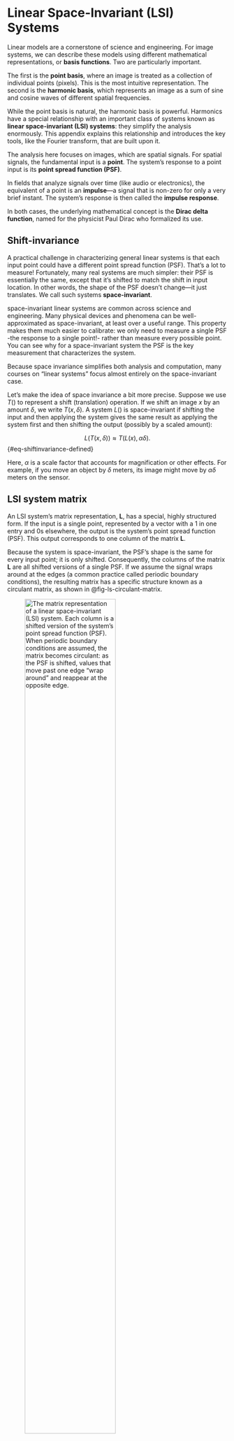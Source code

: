 # Linear Space-Invariant (LSI) Systems {#sec-appendix-spaceinvariance}
Linear models are a cornerstone of science and engineering. For image systems, we can describe these models using different mathematical representations, or **basis functions**. Two are particularly important.

The first is the **point basis**, where an image is treated as a collection of individual points (pixels). This is the most intuitive representation. The second is the **harmonic basis**, which represents an image as a sum of sine and cosine waves of different spatial frequencies.

While the point basis is natural, the harmonic basis is powerful. Harmonics have a special relationship with an important class of systems known as **linear space-invariant (LSI) systems**: they simplify the analysis enormously. This appendix explains this relationship and introduces the key tools, like the Fourier transform, that are built upon it.

::: {.callout-note title="Space and time" collapse=true}
The analysis here focuses on images, which are spatial signals. For spatial signals, the fundamental input is a **point**. The system's response to a point input is its **point spread function (PSF)**.

In fields that analyze signals over time (like audio or electronics), the equivalent of a point is an **impulse**—a signal that is non-zero for only a very brief instant. The system's response is then called the **impulse response**.

In both cases, the underlying mathematical concept is the **Dirac delta function**, named for the physicist Paul Dirac who formalized its use.
:::

## Shift-invariance  {#sec-ls-shiftinvariance}
A practical challenge in characterizing general linear systems is that each input point could have a different point spread function (PSF). That’s a lot to measure! Fortunately, many real systems are much simpler: their PSF is essentially the same, except that it’s shifted to match the shift in input location. In other words, the shape of the PSF doesn’t change—it just translates. We call such systems **space-invariant**.

space-invariant linear systems are common across science and engineering. Many physical devices and phenomena can be well-approximated as space-invariant, at least over a useful range. This property makes them much easier to calibrate: we only need to measure a single PSF -the response to a single point!- rather than measure every possible point. You can see why for a space-invariant system the PSF is the key measurement that characterizes the system. 

Because space invariance simplifies both analysis and computation, many courses on “linear systems” focus almost entirely on the space-invariant case.

::: {.callout-note title="Space invariance: notation" collapse="true"}
Let’s make the idea of space invariance a bit more precise. Suppose we use $T()$ to represent a shift (translation) operation. If we shift an image $x$ by an amount $\delta$, we write $T(x, \delta)$. A system $L()$ is space-invariant if shifting the input and then applying the system gives the same result as applying the system first and then shifting the output (possibly by a scaled amount):

$$
L(T(x, \delta)) \approx T(L(x), \alpha \delta).
$$ {#eq-shiftinvariance-defined}

Here, $\alpha$ is a scale factor that accounts for magnification or other effects. For example, if you move an object by $\delta$ meters, its image might move by $\alpha \delta$ meters on the sensor.
:::

## LSI system matrix
An LSI system's matrix representation, $\mathbf{L}$, has a special, highly structured form. If the input is a single point, represented by a vector with a 1 in one entry and 0s elsewhere, the output is the system's point spread function (PSF). This output corresponds to one column of the matrix $\mathbf{L}$.

Because the system is space-invariant, the PSF's shape is the same for every input point; it is only shifted. Consequently, the columns of the matrix $\mathbf{L}$ are all shifted versions of a single PSF. If we assume the signal wraps around at the edges (a common practice called periodic boundary conditions), the resulting matrix has a specific structure known as a circulant matrix, as shown in @fig-ls-circulant-matrix.

![The matrix representation of a linear space-invariant (LSI) system. Each column is a shifted version of the system's point spread function (PSF). When periodic boundary conditions are assumed, the matrix becomes **circulant**: as the PSF is shifted, values that move past one edge "wrap around" and reappear at the opposite edge.](images/linearsystems/circulant-matrix.png){#fig-ls-circulant-matrix width=70%}

For computer simulations, there are many details to keep track of, especially issues relating to the edge and wrapping. For example, we often treat the point spread functions as 'circular', so when a value shifts below the bottom of the matrix, we do not throw it away but we copy it into the missing entry at the top of the column. In @fig-ls-circulant-matrix, the edges of the point spread are all zero, and that made the diagram simpler. 

Have a good look at @fig-ls-circulant-matrix. Notice how simple an LSI system matrix is compared to a general linear system @fig-ls-matrix-tableau. Linear systems are great to work with, and if you are working with an LSI consider yourself particularly fortunate.  The next section gives another reason why.

## Convolution {#sec-ls-convolution}
The matrix multiplication for a space-invariant system, which we visualized as a sum of scaled and shifted point spread functions, is often expressed using a basic formula, known as **convolution**.

Formally, the convolution of an input signal $I[n]$ with a point spread function $h[n]$ is written using the asterisk symbol ($*$) and is defined by the summation:
$$
O[n] = (I * h)[n] = \sum_{k} I[k]\,h[n-k]
$$ {#eq-convolution-definition}
Here, the output at position $n$ is a weighted sum of the input values, where the weights are determined by a "flipped and shifted" version of the PSF. This formula is the mathematical expression of the process shown in the LSI matrix tableau.

Convolution is the essential calculation for determining the output of any LSI system in the spatial domain. The next sections explain why we often prefer to analyze these systems in the frequency domain, where this computationally intensive summation is replaced by simple multiplication.

## Harmonics: Eigenvectors of LSI Systems {#sec-ls-harmonics-LSI}
We've arrived at a key insight: harmonic functions are the natural language for describing LSI systems. Why? Because they are the **eigenfunctions** of these systems.

Recall that an eigenvector of a matrix is a special vector that, when multiplied by the matrix, is simply scaled—its direction doesn't change. Harmonics play a similar role for LSI systems. When you input a harmonic function (a sine or cosine wave) into an LSI system, the output is always a harmonic of the *same frequency*. The only things that change are its amplitude and its phase (position).

This "output is a scaled and shifted version of the input" property is the hallmark of an eigenfunction relationship. However, dealing with separate amplitude and phase changes for real-valued sine and cosine functions can be a bit clumsy. This is where complex numbers become incredibly useful.

A single complex number elegantly packages both amplitude (as its magnitude) and phase (as its angle). By representing our real-valued harmonics using complex exponentials (via Euler's formula, @eq-Eulers-formula), the "almost an eigenfunction" relationship becomes exact. A complex exponential input to an LSI system produces a complex exponential output, scaled by a single complex number that captures both the amplitude and phase change.

So, we can state this powerful fact: **complex exponentials are the eigenvectors of any LSI system.**

This is more than a mathematical curiosity. The complex exponentials form a complete, orthogonal basis (@sec-ls-spatial-basis). This means any image can be perfectly represented as a weighted sum of these functions, and we can efficiently transform between the point representation and the harmonic representation (@sec-dft-defined).

I'll admit, using complex numbers can feel strange at first. After all, our lab instruments measure real-valued signals, not imaginary ones. I often find it helpful to remember that complex exponentials are just a convenient way to handle the sine and cosine components simultaneously. They are a powerful mathematical tool, not a physical reality.[^harmonics-FOV]

[^harmonics-FOV]: I also explain the relationship between harmonics and space-invariant linear systems in detail, staying away from complex exponentials, in the Appendix to [Foundations of Vision](https://wandell.github.io/FOV-1995/appendix.html){target=_blank}.

The bottom line is that the eigenvector relationship between harmonics and LSI systems simplifies everything. Instead of tracking how every single point in an image is transformed, we only need to know how the system scales the amplitude and shifts the phase of each harmonic frequency. This simplification is the foundation of Fourier analysis in image systems.

::: {.callout-note collapse="true" title="A Note on Pedagogy: Continuous vs. Discrete"}
As a young assistant professor, I had the privilege of being in faculty meetings with senior colleagues I deeply admired—Joe Goodman, Ron Bracewell, Tom Cover, and others. We often debated how to best teach core mathematical concepts to engineering students.

A recurring topic was whether to start with continuous functions and calculus or with discrete signals and linear algebra. The senior faculty, steeped in the classical tradition, generally argued for the continuous case. They saw functions and integrals as the fundamental "reality." I vividly remember Ron Bracewell describing the discrete, matrix-based methods we use for computation as a "vulgar" but necessary approximation of this underlying truth.

The younger faculty, who spent most of our time programming, tended to favor starting with vectors and matrices. This approach felt more direct and intuitive for building computational tools.

These were spirited debates, born from a shared passion for teaching. Today, linear algebra is the language of modern computational science, from machine learning to the image systems in this book. That's why I've chosen the matrix-first approach here. Still, I often think of Ron's advice and the importance of understanding the continuous-domain theory that these discrete methods represent.

It's also worth remembering that matrix methods are not just a modern computational fad; they have a rich history stretching back nearly two centuries. If you’re interested, you can read more about the [history of these powerful ideas](resources/history-linear-algebra.html){target=_blank}.
:::

## Discrete Fourier Series (DFS) {#sec-optics-fourier-series}
We have now arrived at the tooling related to harmonics.  The first idea is that we can represent stimuli using harmonic functions.  When we work with discrete, sampled data -like images- the representation is called **Discrete Fourier Series (DFS)**.  The DFS represents sampled data as sums of harmonics. To simplify notation I will describe the idea here, for a one-dimensional function, though in practice images are two-dimensional.  More on that in the main chapter.

For a sampled 1D signal we write $I[n]$ with $n = 0,\ldots,N-1$ (there are $N$ samples). The DFS uses integer spatial frequencies $f = 0,\ldots,N-1$ and assumes the signal repeats every $N$ samples (periodic extension). Here are three equivalent forms.

1. Sine–cosine form

$$
I[n] = \frac{a_0}{2} + \sum_{f=1}^{N-1} \, s_f \,\sin\!\left(\frac{2 \pi f n}{N}\right) + c_f \,\cos\!\left(\frac{2 \pi f n}{N}\right)
$$ {#eq-fourier-series}


2. Amplitude–phase form

$$
I[n] = \frac{a_0}{2} + \sum_{f=1}^{N-1} a_f \,\sin\!\left(\frac{2 \pi f n}{N} + \phi_f\right),
\qquad a_f \ge 0
$$ {#eq-fourier-series-phase}

3. Complex exponential form

$$
I[n] = \sum_{f=0}^{N-1} w_f \, e^{\,i \, 2 \pi f n / N},
$$ {#eq-fourier-series-complex}

where the weights $w_f$ are complex and $i = \sqrt{-1}$. 

## Discrete Fourier transform (DFT) {#sec-dft-defined}
We need a way to transform the sampled image intensities, $I[n]$, into the Fourier weights, $w_f$. The most common method is the **Discrete Fourier Transform (DFT)**:
$$
w_f = \frac{1}{N} \sum_{n=0}^{N-1} I[n] \, e^{-i 2 \pi f n / N}
$$ {#eq-discrete-fourier-transform}

At first glance, because of the use of complex exponentials, this formula might look intimidating. But take a moment, it's actually quite simple. On the right, we have the sampled image values multiplied by a complex exponential. You might imagine this as a matrix multiplication in which we place $I[n]$ into a vector and we place the complex exponentials into the columns of a matrix.  This is the idea we explained in general terms in @sec-ls-spatial-basis. 

For some, it is preferable to get rid of the complex notation.  Thanks to **Euler's formula**, we know that any complex exponential can be written in terms of sine and cosine:

$$
e^{i\theta} = \cos(\theta) + i\sin(\theta).
$$ {#eq-Eulers-formula}

This means the DFT uses the complex exponential as a method to combine the familiar sine and cosine terms into a compact expression. Once you get used to it, this complex formulation will seem neater than keeping track of separate sine and cosine coefficients.

It's important to note that while $I[n]$ is real-valued, the DFT coefficients $w_f$ are generally complex. For a real signal, there is redundancy: the coefficients satisfy $w_{f} = \overline{w_{N-f}}$, where $\overline{w_f}$ is the complex conjugate of $w_f$.[^dft-coefficients]

[^dft-coefficients]:  The complex conjugate of $a + i b$ is $a - i b$.

If you prefer to work with real numbers, you can compute the sine and cosine coefficients, $s_f$ and $c_f$, directly from the image intensities:

$$
\begin{align}
a_0 &= \frac{2}{N} \sum_{n=0}^{N-1} I[n] \\
s_f &= \frac{2}{N} \sum_{n=0}^{N-1} I[n] \sin\left(\frac{2\pi f n}{N}\right) \\
c_f &= \frac{2}{N} \sum_{n=0}^{N-1} I[n] \cos\left(\frac{2\pi f n}{N}\right)
\end{align}
$$

Here, $a_0$ gives twice the mean value of $I[n]$, which is why the Discrete Fourier Series (@eq-fourier-series) starts with $\frac{a_0}{2}$.

## Relating the DFS representations
There are several equivalent ways to write the Discrete Fourier Series, and it's helpful to know how the parameters relate:

- $\frac{a_0}{2}$ and $w_0$ both represent the mean value of the signal $I[n]$.

- The amplitude and phase parameters relate to the sine and cosine coefficients as follows:

$$
\begin{align}
a_f & = \sqrt{{s_f}^2 + {c_f}^2} \\
\phi_f & = \arctan\left(\frac{c_f}{s_f}\right)
\end{align}
$$

- The complex weights $w_f$ are related to the sine and cosine coefficients by

$$
w_f  = \frac{1}{2} (c_f - i s_f ) \qquad \text{for } f > 0
$$

- And the complex weights $w_f$ are related to the amplitude and phase by

$$
w_f = \frac{a_f}{2} e^{i (\phi_f - \pi/2)} \qquad \text{for } f > 0
$$

So, whether you prefer to think in terms of sines and cosines, amplitudes and phases, or complex exponentials, you can always translate between these forms.

::: {.callout-note title="About Jean Baptiste Joseph Fourier" collapse="false" #fourier-history}
See <a href="https://mathshistory.st-andrews.ac.uk/Biographies/Fourier/" target="_blank">a brief biography of Fourier</a>, who had a fascinating life. He served as a scientific adviser on Bonaparte’s Egyptian expedition and later as Prefect of Isère in Grenoble, where he pursued his theory of heat conduction and the use of trigonometric series.

In 1807 Fourier presented his heat memoir to the Paris Institute. The committee (Lagrange, Laplace, Monge, Lacroix) balked at representing arbitrary functions by trigonometric series and questioned the rigor; Biot and Poisson added objections. Fourier won the Institute’s 1811 prize, but publication lagged until 1822—evidence of the Academy’s initial resistance to what we now call Fourier series.

:::{.columns}
::: {.column width="50%"}
- Son of a tailor; Orphaned at 9
- Educated by Benedictines
- Supported the Revolution, becoming an adviser to Bonaparte in Egypt
- A statue of Fourier, erected in Grenoble, was later melted for armaments
:::
::: {.column width="50%"}
![Jean Baptiste Joseph Fourier](images/optics/optics-fourier.png){#fig-optics-fourier width="60%"}
:::
:::

:::

### Counting parameters
A length‑$N$ real signal $I[n]$ has $N$ real values. The complex-valued DFS parameterization, however, seems to use more than $N$ parameters. For example, the sine–cosine form has both $s_f$ and $c_f$ for each $f$, and the complex exponential form uses $N$ complex weights $w_f$ (that’s $2N$ real numbers). How can that be?

The resolution is that for real signals the Fourier coefficients obey symmetries that reduce the number of independent values back to $N$ real degrees of freedom.

The cleanest way to see this is in the complex form. For real $I[n]$,
$$
w_{f} \;=\; \overline{w}_{\,N-f}, \qquad f=1,\ldots,N-1,
$$
so the coefficients come in complex‑conjugate pairs. Using Euler’s formula (@eq-Eulers-formula), these relate to the sine–cosine and amplitude–phase parameters as
$$
w_f = \tfrac{1}{2}\,(c_f - i\,s_f), \qquad
w_{N-f} = \tfrac{1}{2}\,(c_f + i\,s_f),
$$ {#eq-nyquist-1}
and
$$
w_f = \tfrac{a_f}{2}\,e^{\,i(\phi_f - \pi/2)}, \qquad
w_{N-f} = \tfrac{a_f}{2}\,e^{\,-i(\phi_f - \pi/2)}.
$$ {#eq-nyquist-2}

Two special bins are purely real for real signals:
- DC ($f=0$): only the cosine term contributes; this is the mean.
- When $N$ is even, the Nyquist bin ($f=N/2$): $\sin(\pi n)=0$ for all integers $n$, so only cosine remains. This bin is also purely real.

These symmetries remove the apparent over‑parameterization.

### Sampling rate and Nyquist frequency
If image samples are spaced every $\Delta x$, we say the sampling rate is $f_s = 1/\Delta x$ (samples per unit). The Nyquist frequency is half the sampling rate,
$$
f_N \;=\; \frac{f_s}{2} \;=\; \frac{1}{2\,\Delta x},
$$
and is measured in cycles per unit (e.g., cycles/degree or cycles/mm for spatial signals). In DFT index units (dimensionless bin indices), $f_N$ aligns with the bin at index $N/2$ when $N$ is even; when $N$ is odd there is no bin exactly at $f_N$.

As we saw in the previous section, because of conjugate symmetry, only about “half” of the spectrum is unique:

- Even $N$: There are two special, real bins—DC ($f=0$) and Nyquist ($f=N/2$). The remaining bins form conjugate pairs $(f,\,N-f)$ for $f=1,\ldots,N/2-1$. The count of distinct frequency bins is
    $$
    1 \text{ (DC)} \;+\; (N/2-1) \text{ pairs} \;+\; 1 \text{ (Nyquist)} \;=\; N/2 + 1.
    $$
    Each conjugate pair contributes two real degrees of freedom (real and imaginary parts), and the two special bins contribute one each, totaling $N$ real degrees of freedom.

- Odd $N$: There is no Nyquist bin. We have DC ($f=0$) plus conjugate pairs $(f,\,N-f)$ for $f=1,\ldots,(N-1)/2$. The count of distinct bins is
    $$
    1 \text{ (DC)} \;+\; (N-1)/2 \text{ pairs} \;=\; (N+1)/2,
    $$
    again yielding $N$ real degrees of freedom.

It is common to compute and report only this non‑redundant “half‑spectrum” (plus DC, and the Nyquist bin when $N$ is even). In continuous‑domain sampling language, frequencies above the Nyquist frequency $f_N$ “fold” or alias back; in DFT index terms, information in bins above $N/2$ is redundant with bins below $N/2$ for real‑valued signals. Some authors therefore call the Nyquist frequency the folding frequency.

## The Convolution Theorem {#sec-ls-convolution-theorem}
The fact that harmonics are eigenvectors of linear, space-invariant (LSI) systems leads to one of the most powerful results in signal processing: the **Convolution Theorem**.

In the spatial domain, calculating the output of an LSI system requires performing a convolution—summing the input signal with shifted and scaled versions of the point spread function (PSF). This operation can be computationally intensive.

The Convolution Theorem provides an elegant and highly efficient alternative. It states that **convolution in the spatial domain is equivalent to simple multiplication in the frequency domain.**

Let's formalize this. If the output image $O[n]$ is the convolution of the input image $I[n]$ and the system's point spread function $h[n]$:
$$
O[n] = (I * h)[n],
$$ {#eq-convolution-theorem-1}

then in the Fourier Transform domain the relationship is 
$$
\mathscr{F}\{O\} = \mathscr{F}\{I\} \cdot \mathscr{F}\{h\}
$$

where $\mathscr{F}$ is the Discrete Fourier Transform.

Using the complex weights notation, where $W_f$ are the DFT coefficients of the input and $H_f$ are the DFT coefficients of the PSF, the output coefficients $Y_f$ are simply:
$$
Y_f = W_f \cdot H_f
$$ {#eq-convolution-theorem-2}

This is a profound simplification. A complex convolution is replaced by straightforward, element-wise multiplication. The term $H_f$, the DFT of the point spread function, is so important that it has its own name: the **Optical Transfer Function (OTF)**. The OTF describes how the system scales the amplitude and shifts the phase of each input harmonic.

This theorem is the primary reason why Fourier analysis is indispensable for image systems engineering. It allows us to:

1.  **Analyze** a system's performance by examining its OTF.
2.  **Calculate** the output of an LSI system efficiently: transform the input to the frequency domain, multiply by the OTF, and transform back.
3.  **Design** systems by specifying a desired OTF.

You will see all of these ideas used in various ways in the main chapters of this book.  Fourier series play a role in modeling optics and characterizing optics, modeling sensors, and analyzing pereceived image quality. The harmonic basis is used as a tool in most aspects of science and engineering.



